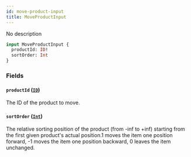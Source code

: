 ```yaml
---
id: move-product-input
title: MoveProductInput
---
```


No description

```graphql
input MoveProductInput {
  productId: ID!
  sortOrder: Int
}
```

### Fields

#### `productId` ([`ID`](../../../developer/api-reference/scalars/id))

The ID of the product to move.

#### `sortOrder` ([`Int`](../../../developer/api-reference/scalars/int))

The relative sorting position of the product (from -inf to +inf) starting from the first given product's actual position.1 moves the item one position forward, -1 moves the item one position backward, 0 leaves the item unchanged.
